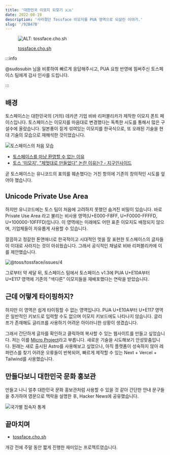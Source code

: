 ```yaml
---
title: '대한민국 이모지 되찾기 🇰🇷'
date: 2022-08-19
description: '사라졌던 Tossface 이모지를 PUA 영역으로 되살린 이야기.'
slug: '/92B47B'
---
```


<figure>

![ALT: tossface.cho.sh](./25AAC2.png)

<figcaption>

[tossface.cho.sh](https://tossface.cho.sh)

</figcaption>
</figure>

:::info

@sudosubin 님을 비롯하여 빠르게 응답해주시고, PUA 요청 반영에 힘써주신 토스페이스 팀에게 감사 인사를 드립니다.

:::

## 배경

토스페이스는 대한민국의 (거의) 데카콘 기업 비바 리퍼블리카가 제작한 이모지 폰트 페이스입니다.
토스페이스는 이모지를 마음대로 변경했다는 독특한 시도를 통해서 많은 구설수에 올랐습니다.
일본풍이 짙게 섞여있는 이모지를 한국식으로, 또 오래된 기술을 현대 기술의 모습으로 재해석한 것이었습니다.

![토스페이스의 처음 모습](./9A9620.png)

- [토스페이스를 마냥 환영할 수 없는 이유](https://www.jiwon.me/tossface/)
- [토스 '이모지', "제멋대로 만들었다" 논란 이유는? - 지구인사이드](https://g9inside.com/?p=9259)

곧 토스페이스는 유니코드의 표의를 훼손했다는 거친 항의에 기존의 창의적인 시도를 엎어야 했습니다.

## Unicode Private Use Area

하지만 유니코드에는 토스 팀이 처음에 고려하지 못했던 숨겨진 비밀이 있습니다.
바로 Private Use Area 라고 불리는 비사용 영역(U+E000-F8FF, U+F0000-FFFFD, U+100000-10FFFD)입니다.
이 영역에는 미래에도 어떤 표준 이모지도 배정되지 않으며, 기업체들이 자유롭게 사용할 수 있습니다.

깔끔하고 정갈한 톤앤매너로 한국적이고 시대적인 멋을 잘 표현한 토스페이스의 글자들이 이대로 사라지는 것이 아쉬웠습니다.
그래서 공식적인 채널로 비바 리퍼블리카에 이를 제안했습니다.

![@toss/tossface/issues/4](./5CE956.png)

그로부터 약 세달 뒤, 토스페이스 팀에서 토스페이스 v1.3에 PUA U+E10A부터 U+E117 영역에 기존의 "색다른" 이모지들을 재배포했다는 연락을 받았습니다.

## 근데 어떻게 타이핑하지?

하지만 이 영역은 쉽게 타이핑할 수 없는 영역입니다.
PUA U+E10A부터 U+E117 영역은 일반적인 키보드로 입력할 수도 없으며 이모지 키보드에도 나타나지 않습니다.
글리프가 존재해도 글리프를 사용하기 어려운 아이러니한 상황이 생겼습니다.

그래서 간단하게 글자를 확인하고 클릭하여 복사할 수 있는 웹사이트를 만들고 싶었습니다.
저는 이를 [Micro Project](.//r/A46FA5)라고 부릅니다.
새로운 기술을 시도해보기 안성맞춤입니다.
원래는 새로 출시된 Astro를 사용해보고 싶었으나, 아직 플랫폼이 성숙하지 않아 레퍼런스를 찾기 어려운 오류들이 반복되어,
빠르게 제작할 수 있는 Next + Vercel + Tailwind를 사용했습니다.

## 만들다보니 대한민국 문화 홍보관

만들고 나니 얼추 대한민국 문화 홍보관처럼 사용할 수 있을 것 같아 간단한 안내 문구들을 추가하여 영문으로 맥락을 설명한 후,
Hacker News에 공유했습니다.

![국가별 접속자 통계](./10F5AA.jpg)

## 끝마치며

- [tossface.cho.sh](https://tossface.cho.sh)

개강 전에 주말 동안 짧게 진행한 재미있는 프로젝트였습니다.
